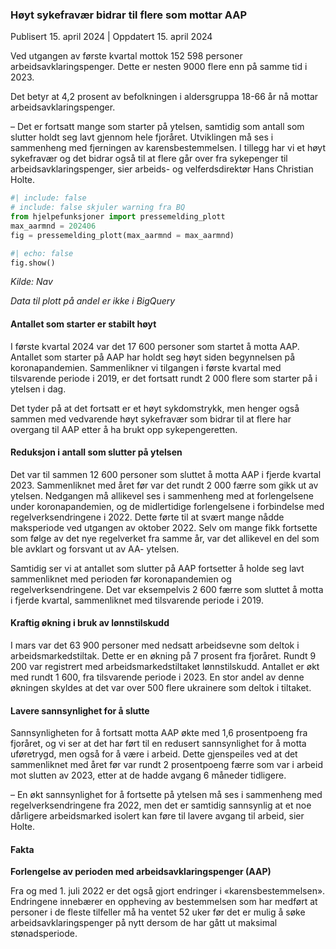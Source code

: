 ### Høyt sykefravær bidrar til flere som mottar AAP {.unnumbered}


::: {.callout icon=false}
Publisert 15. april 2024 | Oppdatert 15. april 2024
:::

Ved utgangen av første kvartal mottok 152 598 personer arbeidsavklaringspenger. Dette er nesten 9000 flere enn på samme tid i 2023.

Det betyr at 4,2 prosent av befolkningen i aldersgruppa 18-66 år nå mottar arbeidsavklaringspenger.

– Det er fortsatt mange som starter på ytelsen, samtidig som antall som slutter holdt seg lavt gjennom hele fjoråret. Utviklingen må ses i sammenheng med fjerningen av karensbestemmelsen. I tillegg har vi et høyt sykefravær og det bidrar også til at flere går over fra sykepenger til arbeidsavklaringspenger, sier arbeids- og velferdsdirektør Hans Christian Holte.

```python
#| include: false
# include: false skjuler warning fra BQ
from hjelpefunksjoner import pressemelding_plott
max_aarmnd = 202406
fig = pressemelding_plott(max_aarmnd = max_aarmnd)
```

```python
#| echo: false
fig.show()
```

*Kilde: Nav*

*Data til plott på andel er ikke i BigQuery*


#### Antallet som starter er stabilt høyt
I første kvartal 2024 var det 17 600 personer som startet å motta AAP. Antallet som starter på AAP har holdt seg høyt siden begynnelsen på koronapandemien. Sammenlikner vi tilgangen i første kvartal med tilsvarende periode i 2019, er det fortsatt rundt 2 000 flere som starter på i ytelsen i dag.

Det tyder på at det fortsatt er et høyt sykdomstrykk, men henger også sammen med vedvarende høyt sykefravær som bidrar til at flere har overgang til AAP etter å ha brukt opp sykepengeretten.

#### Reduksjon i antall som slutter på ytelsen
Det var til sammen 12 600 personer som sluttet å motta AAP i fjerde kvartal 2023. Sammenliknet med året før var det rundt 2 000 færre som gikk ut av ytelsen. Nedgangen må allikevel ses i sammenheng med at forlengelsene under koronapandemien, og de midlertidige forlengelsene i forbindelse med regelverksendringene i 2022. Dette førte til at svært mange nådde maksperiode ved utgangen av oktober 2022. Selv om mange fikk fortsette som følge av det nye regelverket fra samme år, var det allikevel en del som ble avklart og forsvant ut av AA- ytelsen.

Samtidig ser vi at antallet som slutter på AAP fortsetter å holde seg lavt sammenliknet med perioden før koronapandemien og regelverksendringene. Det var eksempelvis 2 600 færre som sluttet å motta i fjerde kvartal, sammenliknet med tilsvarende periode i 2019.

#### Kraftig økning i bruk av lønnstilskudd
I mars var det 63 900 personer med nedsatt arbeidsevne som deltok i arbeidsmarkedstiltak. Dette er en økning på 7 prosent fra fjoråret. Rundt 9 200 var registrert med arbeidsmarkedstiltaket lønnstilskudd. Antallet er økt med rundt 1 600, fra tilsvarende periode i 2023. En stor andel av denne økningen skyldes at det var over 500 flere ukrainere som deltok i tiltaket.

#### Lavere sannsynlighet for å slutte 
Sannsynligheten for å fortsatt motta AAP økte med 1,6 prosentpoeng fra fjoråret, og vi ser at det har ført til en redusert sannsynlighet for å motta uføretrygd, men også for å være i arbeid. Dette gjenspeiles ved at det sammenliknet med året før var rundt 2 prosentpoeng færre som var i arbeid mot slutten av 2023, etter at de hadde avgang 6 måneder tidligere.

–  En økt sannsynlighet for å fortsette på ytelsen må ses i sammenheng med regelverksendringene fra 2022, men det er samtidig sannsynlig at et noe dårligere arbeidsmarked isolert kan føre til lavere avgang til arbeid, sier Holte.


::: {.callout-tip }

#### Fakta
**Forlengelse av perioden med arbeidsavklaringspenger (AAP)**

Fra og med 1. juli 2022 er det også gjort endringer i «karensbestemmelsen». Endringene innebærer en oppheving av bestemmelsen som har medført at personer i de fleste tilfeller må ha ventet 52 uker før det er mulig å søke arbeidsavklaringspenger på nytt dersom de har gått ut maksimal stønadsperiode.

:::